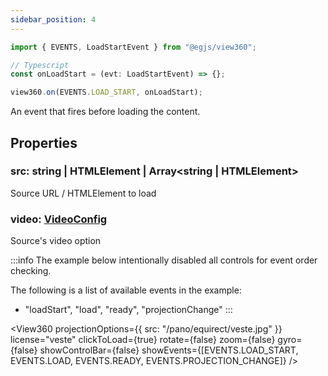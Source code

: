 ```yaml
---
sidebar_position: 4
---
```



```ts
import { EVENTS, LoadStartEvent } from "@egjs/view360";

// Typescript
const onLoadStart = (evt: LoadStartEvent) => {};

view360.on(EVENTS.LOAD_START, onLoadStart);
```

An event that fires before loading the content.

## Properties
### src: string | HTMLElement | Array<string \| HTMLElement>
Source URL / HTMLElement to load

### video: [VideoConfig](/docs/api/Interface/VideoConfig)
Source's video option

:::info
The example below intentionally disabled all controls for event order checking.

The following is a list of available events in the example:
- "loadStart", "load", "ready", "projectionChange"
:::

<View360
  projectionOptions={{
    src: "/pano/equirect/veste.jpg"
  }}
  license="veste"
  clickToLoad={true}
  rotate={false}
  zoom={false}
  gyro={false}
  showControlBar={false}
  showEvents={[EVENTS.LOAD_START, EVENTS.LOAD, EVENTS.READY, EVENTS.PROJECTION_CHANGE]} />
